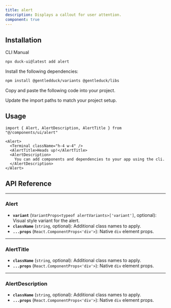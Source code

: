 ```yaml
---
title: alert
description: Displays a callout for user attention.
component: true
---
```


<ComponentPreview
  name="alert-1"
  title="An alert with an icon, title and description."
  description="An alert with an icon, title and description. The title says 'Heads up!' and the description is 'You can add components to your app using the cli.'."
/>

## Installation

<Tabs defaultValue="cli">

<TabsList>
  <TabsTrigger value="cli">CLI</TabsTrigger>
  <TabsTrigger value="manual">Manual</TabsTrigger>
</TabsList>
<TabsContent value="cli">

```bash
npx duck-ui@latest add alert
```

</TabsContent>

<TabsContent value="manual">

<Steps>

<Step>Install the following dependencies:</Step>

```bash
npm install @gentledduck/variants @gentleduck/libs
```

<Step>Copy and paste the following code into your project.</Step>

<ComponentSource name="alert" />

<Step>Update the import paths to match your project setup.</Step>

</Steps>

</TabsContent>

</Tabs>

## Usage

```tsx
import { Alert, AlertDescription, AlertTitle } from "@/components/ui/alert"
```

```tsx
<Alert>
  <Terminal className="h-4 w-4" />
  <AlertTitle>Heads up!</AlertTitle>
  <AlertDescription>
    You can add components and dependencies to your app using the cli.
  </AlertDescription>
</Alert>
```

## API Reference

---

### **Alert**

* **`variant`** (`VariantProps<typeof alertVariants>['variant']`, optional): Visual style variant for the alert.
* **`className`** (`string`, optional): Additional class names to apply.
* **`...props`** (`React.ComponentProps<'div'>`): Native `div` element props.

---

### **AlertTitle**

* **`className`** (`string`, optional): Additional class names to apply.
* **`...props`** (`React.ComponentProps<'div'>`): Native `div` element props.

---

### **AlertDescription**

* **`className`** (`string`, optional): Additional class names to apply.
* **`...props`** (`React.ComponentProps<'div'>`): Native `div` element props.



